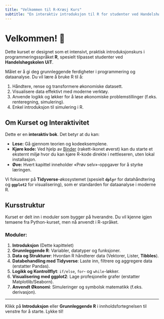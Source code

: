 ```yaml
---
title: "Velkommen til R-Kræsj Kurs"
subtitle: "En interaktiv introduksjon til R for studenter ved Handelshøgskolen (UiT)"
---
```


# Velkommen! 🚀

Dette kurset er designet som et intensivt, praktisk introduksjonskurs i programmeringsspråket **R**, spesielt tilpasset studenter ved **Handelshøgskolen UiT**.

Målet er å gi deg grunnleggende ferdigheter i programmering og dataanalyse. Du vil lære å bruke R til å:

1.  Håndtere, rense og transformere økonomiske datasett.
2.  Visualisere data effektivt med moderne verktøy.
3.  Anvende logikk og løkker for å løse økonomiske problemstillinger (f.eks. renteregning, simulering).
4.  Enkel introduksjon til simulering i R.

## Om Kurset og Interaktivitet

Dette er en **interaktiv bok**. Det betyr at du kan:

-   **Lese:** Gå gjennom teorien og kodeeksemplene.
-   **Kjøre kode:** Ved hjelp av [Binder](https://mybinder.org/) (rakett-ikonet øverst) kan du starte et eksternt miljø hvor du kan kjøre R-kode direkte i nettleseren, uten lokal installasjon.
-   **Øve:** Hvert kapittel inneholder «Prøv selv»-oppgaver for å styrke læringen.

Vi fokuserer på **Tidyverse**-økosystemet (spesielt **`dplyr`** for datahåndtering og **`ggplot2`** for visualisering), som er standarden for dataanalyse i moderne R.

## Kursstruktur

Kurset er delt inn i moduler som bygger på hverandre. Du vil kjenne igjen temaene fra Python-kurset, men nå anvendt i R-språket.

### Moduler:

1.  **Introduksjon** (Dette kapittelet)
2.  **Grunnleggende R**: Variabler, datatyper og funksjoner.
3.  **Data og Strukturer**: Hvordan R håndterer data (Vektorer, Lister, **Tibbles**).
4.  **Databehandling med Tidyverse**: Laste inn, filtrere og aggregere data (erstatter Pandas).
5.  **Logikk og Kontrollflyt**: `if/else`, `for`- og `while`-løkker.
6.  **Visualisering med ggplot2**: Lage profesjonelle grafer (erstatter Matplotlib/Seaborn).
7.  **Anvendt Økonomi**: Simuleringer og symbolsk matematikk (f.eks. derivasjon).

------------------------------------------------------------------------

Klikk på **Introduksjon** eller **Grunnleggende R** i innholdsfortegnelsen til venstre for å starte. Lykke til!
